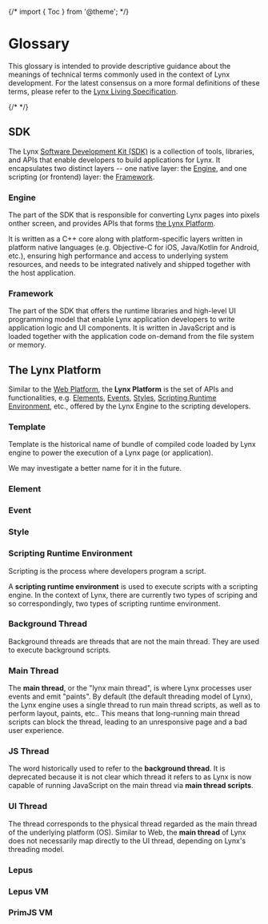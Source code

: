{/* import { Toc } from '@theme'; */}

# Glossary

This glossary is intended to provide descriptive guidance about the meanings of technical terms commonly used in the context of Lynx development. For the latest consensus on a more formal definitions of these terms, please refer to the [Lynx Living Specification](/guide/spec).

{/* <Toc/> */}

## SDK

The Lynx [Software Development Kit (SDK)](https://en.wikipedia.org/wiki/Software_development_kit) is a collection of tools, libraries, and APIs that enable developers to build applications for Lynx. It encapsulates two distinct layers -- one native layer: the [Engine](#engine), and one scripting (or frontend) layer: the [Framework](#framework).

### Engine

The part of the SDK that is responsible for converting Lynx pages into pixels onther screen, and provides APIs that forms [the Lynx Platform](#the-lynx-platform).

It is written as a C++ core along with platform-specific layers written in platform native languages (e.g. Objective-C for iOS, Java/Kotlin for Android, etc.), ensuring high performance and access to underlying system resources, and needs to be integrated natively and shipped together with the host application.

### Framework

The part of the SDK that offers the runtime libraries and high-level UI programming model that enable Lynx application developers to write application logic and UI components. It is written in JavaScript and is loaded together with the application code on-demand from the file system or memory.

## The Lynx Platform

Similar to the [Web Platform](https://en.wikipedia.org/wiki/Web_platform), the **Lynx Platform** is the set of APIs and functionalities, e.g. [Elements](#element), [Events](#event), [Styles](#style), [Scripting Runtime Environment](#scripting-runtime-environment), etc., offered by the Lynx Engine to the scripting developers.

### Template

Template is the historical name of bundle of compiled code loaded by Lynx engine to power the execution of a Lynx page (or application).

We may investigate a better name for it in the future.

### Element

### Event

### Style

### Scripting Runtime Environment

Scripting is the process where developers program a script.

A **scripting runtime environment** is used to execute scripts with a scripting engine. In the context of Lynx, there are currently two types of scriping and so correspondingly, two types of scripting runtime environment.

### Background Thread

Background threads are threads that are not the main thread. They are used to execute background scripts.

### Main Thread

The **main thread**, or the "lynx main thread", is where Lynx processes user events and emit "paints". By default (the default threading model of Lynx), the Lynx engine uses a single thread to run main thread scripts, as well as to perform layout, paints, etc.. This means that long-running main thread scripts can block the thread, leading to an unresponsive page and a bad user experience.

### JS Thread

The word historically used to refer to the **background thread**. It is deprecated because it is not clear which thread it refers to as Lynx is now capable of running JavaScript on the main thread via **main thread scripts**.

### UI Thread

The thread corresponds to the physical thread regarded as the main thread of the underlying platform (OS). Similar to Web, the **main thread** of Lynx does not necessarily map directly to the UI thread, depending on Lynx's threading model.

### Lepus

### Lepus VM

### PrimJS VM
